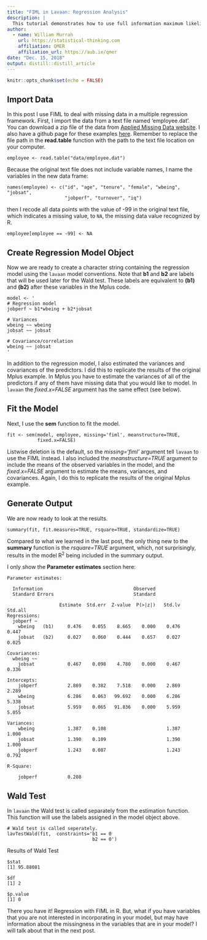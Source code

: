 ```yaml
---
title: "FIML in Lavaan: Regression Analysis"
description: |
  This tutorial demonstrates how to use full information maximum likelihood (FIML) estimation to deal with missing data in a regression model using `lavaan`. 
author:
  - name: William Murrah
    url: https://statistical-thinking.com
    affiliation: QMER
    affiliation_url: https://aub.ie/qmer
date: "Dec. 15, 2018"
output: distill::distill_article
---
```


```r
knitr::opts_chunk$set(echo = FALSE)
```


## Import Data

<p>In this post I use FIML to deal with missing data in a multiple regression framework. First, I import the data from a text file named 'employee.dat'. You can download a zip file of the data from <a href="http://www.appliedmissingdata.com/book-examples.html">Applied Missing Data website</a>. I also have a github page for these examples <a href="https://github.com/wmmurrah/lavaanFIML">here</a>. Remember to replace the file path in the <strong>read.table</strong> function with the path to the text file location on your computer.</p>

<pre><code>employee &lt;- read.table("data/employee.dat")
</code></pre>

<p>Because the original text file does not include variable names, I name the variables in the new data frame:</p>

<pre><code>names(employee) &lt;- c("id", "age", "tenure", "female", "wbeing", "jobsat", 
                     "jobperf", "turnover", "iq")
</code></pre>

<p>then I recode all data points with the value of -99 in the original text file, which indicates a missing value, to <code>NA</code>, the missing data value recognized by R.</p>

<pre><code>employee[employee == -99] &lt;- NA
</code></pre>

<h2>Create Regression Model Object</h2>

<p>Now we are ready to create a character string containing the regression model using the <code>lavaan</code> model conventions. Note that <strong>b1</strong> and <strong>b2</strong> are labels that will be used later for the Wald test. These labels are equivalent to <strong>(b1)</strong> and <strong>(b2)</strong> after these variables in the Mplus code.</p>

<pre><code>model &lt;- '
# Regression model 
jobperf ~ b1*wbeing + b2*jobsat

# Variances
wbeing ~~ wbeing
jobsat ~~ jobsat

# Covariance/correlation
wbeing ~~ jobsat
'
</code></pre>

<p>In addition to the regression model, I also estimated the variances and covariances of the predictors. I did this to replicate the results of the original Mplus example. In Mplus you have to estimate the variances of all of the predictors if any of them have missing data that you would like to model. In <code>lavaan</code> the <em>fixed.x=FALSE</em> argument has the same effect (see below).</p>

<h2>Fit the Model</h2>

<p>Next, I use the <strong>sem</strong> function to fit the model.</p>

<pre><code>fit &lt;- sem(model, employee, missing='fiml', meanstructure=TRUE, 
           fixed.x=FALSE)
</code></pre>

<p>Listwise deletion is the default, so the <em>missing='fiml'</em> argument tell <code>lavaan</code> to use the FIML instead. I also included the <em>meanstructure=TRUE</em> argument to include the means of the observed variables in the model, and the <em>fixed.x=FALSE</em> argument to estimate the means, variances, and covariances. Again, I do this to replicate the results of the original Mplus example.</p>

<h2>Generate Output</h2>

<p>We are now ready to look at the results.</p>

<pre><code>summary(fit, fit.measures=TRUE, rsquare=TRUE, standardize=TRUE)
</code></pre>

<p>Compared to what we learned in the last post, the only thing new to the <strong>summary</strong> function is the <em>rsquare=TRUE</em> argument, which, not surprisingly, results in the model R<sup>2</sup> being included in the summary output.</p>

<p>I only show the <strong>Parameter estimates</strong> section here:</p>

<pre><code>Parameter estimates:

  Information                                 Observed
  Standard Errors                             Standard

                   Estimate  Std.err  Z-value  P(&gt;|z|)   Std.lv  Std.all
Regressions:
  jobperf ~
    wbeing   (b1)     0.476    0.055    8.665    0.000    0.476    0.447
    jobsat   (b2)     0.027    0.060    0.444    0.657    0.027    0.025

Covariances:
  wbeing ~~
    jobsat            0.467    0.098    4.780    0.000    0.467    0.336

Intercepts:
    jobperf           2.869    0.382    7.518    0.000    2.869    2.289
    wbeing            6.286    0.063   99.692    0.000    6.286    5.338
    jobsat            5.959    0.065   91.836    0.000    5.959    5.055

Variances:
    wbeing            1.387    0.108                      1.387    1.000
    jobsat            1.390    0.109                      1.390    1.000
    jobperf           1.243    0.087                      1.243    0.792

R-Square:

    jobperf           0.208
</code></pre>

<h2>Wald Test</h2>

<p>In <code>lavaan</code> the Wald test is called separately from the estimation function. This function will use the labels assigned in the model object above.</p>

<pre><code># Wald test is called seperately.
lavTestWald(fit,  constraints='b1 == 0
                               b2 == 0')
</code></pre>

<p>Results of Wald Test</p>

<pre><code>$stat
[1] 95.88081

$df
[1] 2

$p.value
[1] 0
</code></pre>

<p>There you have it! Regression with FIML in R. But, what if you have variables that you are not interested in incorporating in your model, but may have information about the missingness in the variables that are in your model? I will talk about that in the next post.</p>







